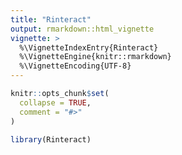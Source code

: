```yaml
---
title: "Rinteract"
output: rmarkdown::html_vignette
vignette: >
  %\VignetteIndexEntry{Rinteract}
  %\VignetteEngine{knitr::rmarkdown}
  %\VignetteEncoding{UTF-8}
---
```


```r
knitr::opts_chunk$set(
  collapse = TRUE,
  comment = "#>"
)
```

```r
library(Rinteract)
```
